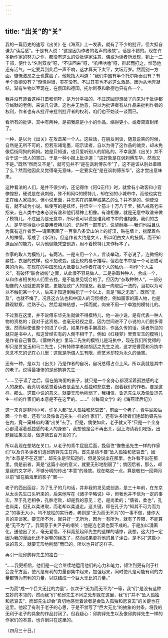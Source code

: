 ```yaml
---
---
---
```

title: “出关”的“关”
---



我的一篇历史的速写《出关》在《海燕》上一发表，就有了不少的批评，但大抵自谦为“读后感”。于是有人说：“这是因为作者的名声的缘故”。话是不错的。现在许多新作家的努力之作，都没有这么的受批评家注意，偶或为读者所发现，销上一二千部，便什么“名利双收”呀，“不该回来”呀，“叽哩咕噜”呀，群起而打之，惟恐他还有活气，一定要弄到此后一声不响，这才算天下太平，文坛万岁。然而别一方面，慷慨激昂之士也露脸了，他戟指大叫道：“我们中国有半个托尔斯泰没有？有半个歌德没有？”惭愧得很，实在没有。不过其实也不必这么激昂，因为从地壳凝结，渐有生物以至现在，在俄国和德国，托尔斯泰和歌德也只有各一个。

我并没有遭着这种打击和恫吓，是万分幸福的，不过这回却想破了向来对于批评都守缄默的老例，来说几句话，这也并无他意，只以为批评者有从作品来批判作者的权利，作者也有从批评来批判批评者的权利，咱们也不妨谈一谈而已。

看所有的批评，其中有两种，是把我原是小小的作品，缩得更小，或者简直封闭了。

一种，是以为《出关》在攻击某一个人。这些话，在朋友闲谈，随意说笑的时候，自然是无所不可的，但若形诸笔墨，昭示读者，自以为得了这作品的魂灵，却未免像后街阿狗的妈妈。她是只知道，也只爱听别人的阴私的。不幸我那《出关》并不合于这一流人的胃口，于是一种小报上批评道：“这好象是在讽刺傅东华，然而又不是。”既然“然而又不是”，就可见并不“是在讽刺傅东华”了，这不是该从别处着眼了么？然而他因此又觉得毫无意味，一定要实在“是在讽刺傅东华”，这才尝出意味来。

这种看法的人们，是并不很少的，还记得作《阿Q正传》时，就曾有小政客和小官僚惶怒，硬说是在讽刺他，殊不知阿Q的模特儿，却在别的小城市中，而他也实在正在给人家捣米。但小说里面，并无实在的某甲或某乙的么？并不是的。倘使没有，就不成为小说。纵使写的是妖怪，孙悟空一个筋斗十万八千里，猪八戒高老庄招亲，在人类中也未必没有谁和他们精神上相像。有谁相像，就是无意中取谁来做了模特儿，不过因为是无意中，所以也可以说是谁竟和书中的谁相像。我们的古人，是早觉得做小说要用模特儿的，记得有一部笔记，说施耐庵──我们也姑且认为真有这作者罢──请画家画了一百零八条梁山泊上的好汉，贴在墙上，揣摩着各人的神情，写成了《水浒》。但这作者大约是文人，所以明白文人的技俩，而不知道画家的能力，以为他倒能凭空创造，用不着模特儿来作标本了。

作家的取人为模特儿，有两法。一是专用一个人，言谈举动，不必说了，连微细的癖性，衣服的式样，也不加改变。这比较的易于描写，但若在书中是一个可恶或可笑的角色，在现在的中国恐怕大抵要认为作者在报个人的私仇──叫作“个人主义”，有破坏“联合战线”之罪，从此很不容易做人。二是杂取种种人，合成一个，从和作者相关的人们里去找，是不能发见切合的了。但因为“杂取种种人”，一部分相像的人也就更其多数，更能招致广大的惶怒。我是一向取后一法的，当初以为可以不触犯某一个人，后来才知道倒触犯了一个以上，真是“悔之无及”，既然“无及”，也就不悔了。况且这方法也和中国人的习惯相合，例如画家的画人物，也是静观默察，烂熟于心，然后凝神结想，一挥而就，向来不用一个单独的模特儿的。

不过我在这里，并不说傅东华先生就做不得模特儿，他一进小说，是有代表一种人物的资格的；我对于这资格，也毫无轻视之意，因为世间进不了小说的人们倒多得很。然而纵使谁整个的进了小说，如果作者手腕高妙，作品久传的话，读者所见的就只是书中人，和这曾经实有的人倒不相干了。例如《红楼梦》里贾宝玉的模特儿是作者自己曹霑，《儒林外史》里马二先生的模特儿是冯执中，现在我们所觉得的却只是贾宝玉和马二先生，只有特种学者如胡适之先生之流，这才把曹霑和冯执中念念不忘的记在心儿里：这就是所谓人生有限，而艺术却较为永久的话罢。

还有一种，是以为《出关》乃是作者的自况，自况总得占点上风，所以我就是其中的老子。说得最凄惨的是邱韵铎先生──

“……至于读了之后，留在脑海里的影子，就只是一个全身心都浸淫着孤独感的老人的身影。我真切地感觉着读者是会坠入孤独和悲哀去，跟着我们的作者。要是这样，那么，这篇小说的意义，就要无形地削弱了，我相信，鲁迅先生以及像鲁迅先生一样的作家们的本意是不在这里的。……”（《每周文学》的《海燕读后记》）

这一来真是非同小可，许多人都“坠入孤独和悲哀去”，前面一个老子，青牛屁股后面一个作者，还有“以及像鲁迅先生一样的作家们”，还有许多读者们连邱韵铎先生在内，竟一窠蜂似的涌“出关”去了。但是，倘使如此，老子就又不“只是一个全身心都浸淫着孤独感的老人的身影”，我想他是会不再出关，回上海请我们吃饭，出题目征集文章，做道德五百万言的了。

所以我现在想站在关口，从老子的青牛屁股后面，挽留住“像鲁迅先生一样的作家们”以及许多读者们连邱韵铎先生在内。首先是请不要“坠入孤独和悲哀去”，因为“本意是不在这里”，邱先生是早知道的，但是没说出在那里，也许看不出在那里。倘是前者，真是“这篇小说的意义，就要无形地削弱了”；倘因后者，那么，却是我的文字坏，不够分明的传出“本意”的缘故。现在略说一点，算是敬扫一回两月以前“留在脑海里的影子”罢──

老子的西出函谷，为了孔子的几句话，并非我的发见或创造，是三十年前，在东京从太炎先生口头听来的，后来他写在《诸子学略说》中，但我也并不信为一定的事实。至于孔老相争，孔胜老败，却是我的意见：老，是尚柔的；“儒者，柔也”，孔也尚柔，但孔以柔进取，而老却以柔退走。这关键，即在孔子为“知其不可为而为之”的事无大小，均不放松的实行者，老则是“无为而无不为”的一事不做，徒作大言的空谈家。要无所不为，就只好一无所为，因为一有所为，就有了界限，不能算是“无不为”了。我同意于关尹子的嘲笑：他是连老婆也娶不成的。于是加以漫画化，送他出了关，毫无爱惜，不料竟惹起邱先生的这样的凄惨，我想，这大约一定因为我的漫画化还不足够的缘故了，然而如果更将他的鼻子涂白，是不只“这篇小说的意义，就要无形地削弱”而已的，所以也只好这样子。

再引一段邱韵铎先生的独白──

“……我更相信，他们是一定会继续地运用他们的心力和笔力，倾注到更有利于社会变革方面，使凡是有利的力量都集中起来，加强起来，同时使凡是可能有利的力量都转为有利的力量，以联结成一个巨大无比的力量。”

一为而“成一个巨大无比的力量”，仅次于“无为而无不为”一等，我“们”是没有这种玄妙的本领的，然而我“们”和邱先生不同之处却就在这里，我“们”并不“坠入孤独和悲哀去”，而邱先生却会“真切地感觉着读者是会坠入孤独和悲哀去”的关键也在这里。他起了有利于老子的心思，于是不禁写了“巨大无比”的抽象的封条，将我的无利于老子的具象的作品封闭了。但我疑心：邱韵铎先生以及像邱韵铎先生一样的作家们的本意，也许倒只在这里的。

（四月三十日。）
